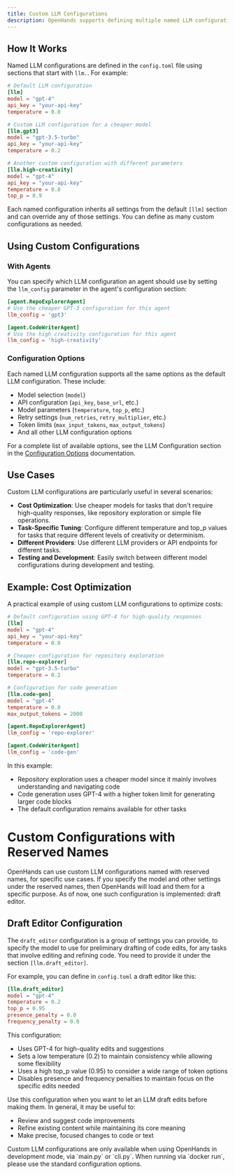 ```yaml
---
title: Custom LLM Configurations
description: OpenHands supports defining multiple named LLM configurations in your `config.toml` file. This feature allows you to use different LLM configurations for different purposes, such as using a cheaper model for tasks that don't require high-quality responses, or using different models with different parameters for specific agents.
---
```


## How It Works

Named LLM configurations are defined in the `config.toml` file using sections that start with `llm.`. For example:

```toml
# Default LLM configuration
[llm]
model = "gpt-4"
api_key = "your-api-key"
temperature = 0.0

# Custom LLM configuration for a cheaper model
[llm.gpt3]
model = "gpt-3.5-turbo"
api_key = "your-api-key"
temperature = 0.2

# Another custom configuration with different parameters
[llm.high-creativity]
model = "gpt-4"
api_key = "your-api-key"
temperature = 0.8
top_p = 0.9
```

Each named configuration inherits all settings from the default `[llm]` section and can override any of those settings. You can define as many custom configurations as needed.

## Using Custom Configurations

### With Agents

You can specify which LLM configuration an agent should use by setting the `llm_config` parameter in the agent's configuration section:

```toml
[agent.RepoExplorerAgent]
# Use the cheaper GPT-3 configuration for this agent
llm_config = 'gpt3'

[agent.CodeWriterAgent]
# Use the high creativity configuration for this agent
llm_config = 'high-creativity'
```

### Configuration Options

Each named LLM configuration supports all the same options as the default LLM configuration. These include:

- Model selection (`model`)
- API configuration (`api_key`, `base_url`, etc.)
- Model parameters (`temperature`, `top_p`, etc.)
- Retry settings (`num_retries`, `retry_multiplier`, etc.)
- Token limits (`max_input_tokens`, `max_output_tokens`)
- And all other LLM configuration options

For a complete list of available options, see the LLM Configuration section in the [Configuration Options](../configuration-options) documentation.

## Use Cases

Custom LLM configurations are particularly useful in several scenarios:

- **Cost Optimization**: Use cheaper models for tasks that don't require high-quality responses, like repository exploration or simple file operations.
- **Task-Specific Tuning**: Configure different temperature and top_p values for tasks that require different levels of creativity or determinism.
- **Different Providers**: Use different LLM providers or API endpoints for different tasks.
- **Testing and Development**: Easily switch between different model configurations during development and testing.

## Example: Cost Optimization

A practical example of using custom LLM configurations to optimize costs:

```toml
# Default configuration using GPT-4 for high-quality responses
[llm]
model = "gpt-4"
api_key = "your-api-key"
temperature = 0.0

# Cheaper configuration for repository exploration
[llm.repo-explorer]
model = "gpt-3.5-turbo"
temperature = 0.2

# Configuration for code generation
[llm.code-gen]
model = "gpt-4"
temperature = 0.0
max_output_tokens = 2000

[agent.RepoExplorerAgent]
llm_config = 'repo-explorer'

[agent.CodeWriterAgent]
llm_config = 'code-gen'
```

In this example:
- Repository exploration uses a cheaper model since it mainly involves understanding and navigating code
- Code generation uses GPT-4 with a higher token limit for generating larger code blocks
- The default configuration remains available for other tasks

# Custom Configurations with Reserved Names

OpenHands can use custom LLM configurations named with reserved names, for specific use cases. If you specify the model and other settings under the reserved names, then OpenHands will load and them for a specific purpose. As of now, one such configuration is implemented: draft editor.

## Draft Editor Configuration

The `draft_editor` configuration is a group of settings you can provide, to specify the model to use for preliminary drafting of code edits, for any tasks that involve editing and refining code. You need to provide it under the section `[llm.draft_editor]`.

For example, you can define in `config.toml` a draft editor like this:

```toml
[llm.draft_editor]
model = "gpt-4"
temperature = 0.2
top_p = 0.95
presence_penalty = 0.0
frequency_penalty = 0.0
```

This configuration:
- Uses GPT-4 for high-quality edits and suggestions
- Sets a low temperature (0.2) to maintain consistency while allowing some flexibility
- Uses a high top_p value (0.95) to consider a wide range of token options
- Disables presence and frequency penalties to maintain focus on the specific edits needed

Use this configuration when you want to let an LLM draft edits before making them. In general, it may be useful to:
- Review and suggest code improvements
- Refine existing content while maintaining its core meaning
- Make precise, focused changes to code or text

<Note>
Custom LLM configurations are only available when using OpenHands in development mode, via `main.py` or `cli.py`. When running via `docker run`, please use the standard configuration options.
</Note>
